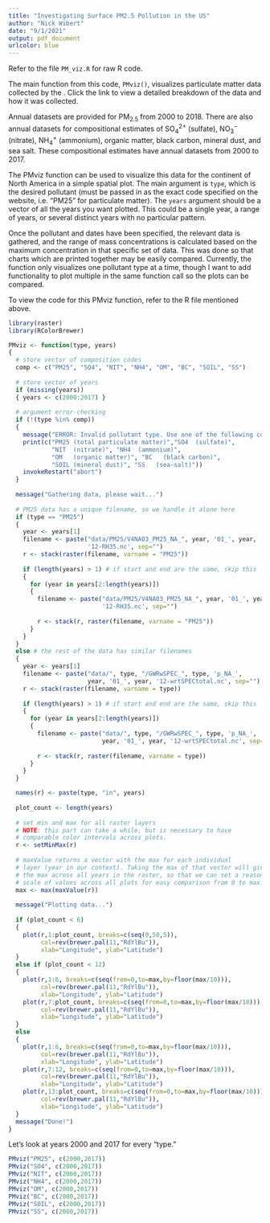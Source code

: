 ```yaml
---
title: "Investigating Surface PM2.5 Pollution in the US"
author: "Nick Wibert"
date: "9/1/2021"
output: pdf_document
urlcolor: blue
---
```


Refer to the file `PM_viz.R` for raw R code.

The main function from this code, `PMviz()`, visualizes particulate matter data collected by the
[\underline{Atmosphere Composition Analysis Group}](http://fizz.phys.dal.ca/~atmos/martin/?page_id=140). Click the link to view a detailed breakdown of the data and how it was collected.

Annual datasets are provided for PM$_{2.5}$ from 2000 to 2018. There are also annual datasets for compositional estimates of SO$_4^{2+}$ (sulfate), NO$_3^-$ (nitrate), NH$_4^+$ (ammonium), organic matter, black carbon, mineral dust, and sea salt. These compositional estimates have annual datasets from 2000 to 2017.

The PMviz function can be used to visualize this data for the continent of North America in a simple spatial plot. The main argument is `type`, which is the desired pollutant (must be passed in as the exact code specified on the website, i.e. "PM25" for particulate matter). The `years` argument should be a vector of all the years you want plotted. This could be a single year, a range of years, or several distinct years with no particular pattern.

Once the pollutant and dates have been specified, the relevant data is gathered, and the range of mass concentrations is calculated based on the maximum concentration in that specific set of data. This was done so that charts which are printed together may be easily compared. Currently, the function only visualizes one pollutant type at a time, though I want to add functionality to plot multiple in the same function call so the plots can be compared.

To view the code for this PMviz function, refer to the R file mentioned above.

```r
library(raster)
library(RColorBrewer)

PMviz <- function(type, years)
{
  # store vector of composition codes
  comp <- c("PM25", "SO4", "NIT", "NH4", "OM", "BC", "SOIL", "SS")
  
  # store vector of years
  if (missing(years))
  { years <- c(2000:2017) }
  
  # argument error-checking
  if (!(type %in% comp))
  {
    message("ERROR: Invalid pollutant type. Use one of the following codes:")
    print(c("PM25 (total particulate matter)","SO4  (sulfate)",
            "NIT  (nitrate)", "NH4  (ammonium)",
            "OM   (organic matter)", "BC   (black carbon)",
            "SOIL (mineral dust)", "SS   (sea-salt)"))
    invokeRestart("abort")
  }
  
  message("Gathering data, please wait...")
    
  # PM25 data has a unique filename, so we handle it alone here
  if (type == "PM25")
  {
    year <- years[1]
    filename <- paste("data/PM25/V4NA03_PM25_NA_", year, '01_', year,
                      '12-RH35.nc', sep="")
    r <- stack(raster(filename, varname = "PM25"))
    
    if (length(years) > 1) # if start and end are the same, skip this
    {
      for (year in years[2:length(years)])
      {
        filename <- paste("data/PM25/V4NA03_PM25_NA_", year, '01_', year,
                          '12-RH35.nc', sep="")
        
        r <- stack(r, raster(filename, varname = "PM25"))
      }
    }
  }
  else # the rest of the data has similar filenames
  {
    year <- years[1]
    filename <- paste("data/", type, "/GWRwSPEC_", type, 'p_NA_',
                      year, '01_', year, '12-wrtSPECtotal.nc', sep="")
    r <- stack(raster(filename, varname = type))
    
    if (length(years) > 1) # if start and end are the same, skip this
    {
      for (year in years[2:length(years)])
      {
        filename <- paste("data/", type, "/GWRwSPEC_", type, 'p_NA_',
                          year, '01_', year, '12-wrtSPECtotal.nc', sep="")
        
        r <- stack(r, raster(filename, varname = type))
      }
    }
  }

  names(r) <- paste(type, "in", years)
  
  plot_count <- length(years)
  
  # set min and max for all raster layers
  # NOTE: this part can take a while, but is necessary to have 
  # comparable color intervals across plots.
  r <- setMinMax(r)
  
  # maxValue returns a vector with the max for each individual
  # layer (year in our context). Taking the max of that vector will give us
  # the max across all years in the raster, so that we can set a reasonable
  # scale of values across all plots for easy comparison from 0 to max.
  max <- max(maxValue(r))
  
  message("Plotting data...")
  
  if (plot_count < 6)
  {
    plot(r,1:plot_count, breaks=c(seq(0,50,5)),
         col=rev(brewer.pal(11,"RdYlBu")), 
         xlab="Longitude", ylab="Latitude")
  }
  else if (plot_count < 12)
  {
    plot(r,1:6, breaks=c(seq(from=0,to=max,by=floor(max/10))),
         col=rev(brewer.pal(11,"RdYlBu")), 
         xlab="Longitude", ylab="Latitude")
    plot(r,7:plot_count, breaks=c(seq(from=0,to=max,by=floor(max/10))),
         col=rev(brewer.pal(11,"RdYlBu")), 
         xlab="Longitude", ylab="Latitude")
  }
  else
  {
    plot(r,1:6, breaks=c(seq(from=0,to=max,by=floor(max/10))),
         col=rev(brewer.pal(11,"RdYlBu")), 
         xlab="Longitude", ylab="Latitude")
    plot(r,7:12, breaks=c(seq(from=0,to=max,by=floor(max/10))),
         col=rev(brewer.pal(11,"RdYlBu")), 
         xlab="Longitude", ylab="Latitude")
    plot(r,13:plot_count, breaks=c(seq(from=0,to=max,by=floor(max/10))),
         col=rev(brewer.pal(11,"RdYlBu")), 
         xlab="Longitude", ylab="Latitude")
  }
  message("Done!")
}
```

Let's look at years 2000 and 2017 for every "type."

```r
PMviz("PM25", c(2000,2017))
PMviz("SO4", c(2000,2017))
PMviz("NIT", c(2000,2017))
PMviz("NH4", c(2000,2017))
PMviz("OM", c(2000,2017))
PMviz("BC", c(2000,2017))
PMviz("SOIL", c(2000,2017))
PMviz("SS", c(2000,2017))
```

